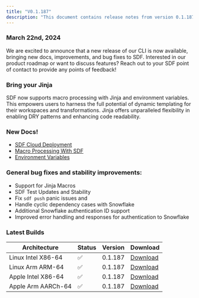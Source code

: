```yaml
---
title: "V0.1.187"
description: "This document contains release notes from version 0.1.187 of SDF."
---
```

### March 22nd, 2024

We are excited to announce that a new release of our CLI is now available, bringing new docs,
 improvements, and bug fixes to SDF. Interested in our product roadmap or want to 
discuss features? Reach out to your SDF point of contact to provide any points of feedback!

### Bring your Jinja
SDF now supports macro processing with Jinja and environment variables. This empowers users to harness 
the full potential of dynamic templating for their workspaces and transformations. 
Jinja offers unparalleled flexibility in enabling DRY patterns and enhancing 
code readability.

### New Docs!
- [SDF Cloud Deployment](/guide/deployment)
- [Macro Processing With SDF](../macro-processing/introduction)
- [Environment Variables](../macro-processing/env-vars)

### General bug fixes and stability improvements:
- Support for Jinja Macros
- SDF Test Updates and Stability
- Fix `sdf push` panic issues and 
- Handle cyclic dependency cases with Snowflake
- Additional Snowflake authentication ID support 
- Improved error handling and responses for authentication to Snowflake

### Latest Builds

| Architecture           | Status | Version | Download |
| ---------------------- | ------ | ------- | -------- |
| Linux Intel X86-64     |   ✅   | 0.1.187  | [Download](https://cdn.sdf.com/releases/download/sdf-v0.1.187-x86_64-unknown-linux-musl.tar.gz) |
| Linux Arm ARM-64       |   ✅   | 0.1.187  | [Download](https://cdn.sdf.com/releases/download/sdf-v0.1.187-arm-unknown-linux-gnueabihf.tar.gz) |
| Apple Intel X86-64     |   ✅   | 0.1.187  | [Download](https://cdn.sdf.com/releases/download/sdf-v0.1.187-x86_64-apple-darwin.tar.gz) |
| Apple Arm AARCh-64     |   ✅   | 0.1.187  | [Download](https://cdn.sdf.com/releases/download/sdf-v0.1.187-aarch64-apple-darwin.tar.gz) |
